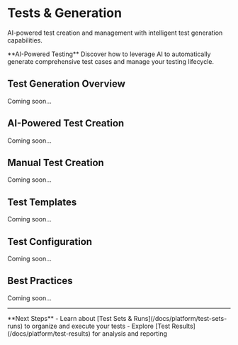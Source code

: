 # Tests & Generation

AI-powered test creation and management with intelligent test generation capabilities.

<Callout type="default">
  **AI-Powered Testing**
  Discover how to leverage AI to automatically generate comprehensive test cases and manage your testing lifecycle.
</Callout>

## Test Generation Overview

Coming soon...

## AI-Powered Test Creation

Coming soon...

## Manual Test Creation

Coming soon...

## Test Templates

Coming soon...

## Test Configuration

Coming soon...

## Best Practices

Coming soon...

---

<Callout type="default">
  **Next Steps**
  - Learn about [Test Sets & Runs](/docs/platform/test-sets-runs) to organize and execute your tests
  - Explore [Test Results](/docs/platform/test-results) for analysis and reporting
</Callout>
